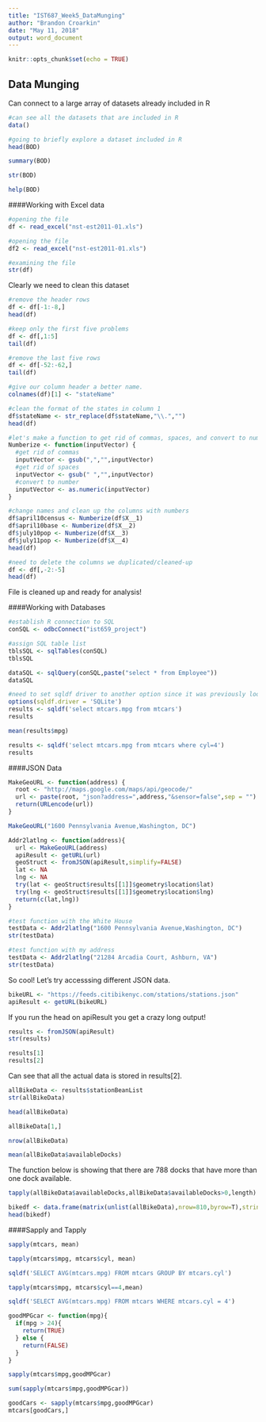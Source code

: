 ---
title: "IST687_Week5_DataMunging"
author: "Brandon Croarkin"
date: "May 11, 2018"
output: word_document
---

```{r setup, include=FALSE}
knitr::opts_chunk$set(echo = TRUE)
```

## Data Munging

Can connect to a large array of datasets already included in R

```{r}
#can see all the datasets that are included in R
data()
```

```{r}
#going to briefly explore a dataset included in R
head(BOD)
```

```{r}
summary(BOD)
```

```{r}
str(BOD)
```

```{r}
help(BOD)
```

####Working with Excel data

```{r}
#opening the file
df <- read_excel("nst-est2011-01.xls")
```

```{r}
#opening the file
df2 <- read_excel("nst-est2011-01.xls")
```

```{r}
#examining the file
str(df)
```

Clearly we need to clean this dataset
```{r}
#remove the header rows
df <- df[-1:-8,]
head(df)
```

```{r}
#keep only the first five problems
df <- df[,1:5]
tail(df)
```

```{r}
#remove the last five rows
df <- df[-52:-62,]
tail(df)
```

```{r}
#give our column header a better name. 
colnames(df)[1] <- "stateName"
```

```{r}
#clean the format of the states in column 1
df$stateName <- str_replace(df$stateName,"\\.","")
head(df)
```

```{r}
#let's make a function to get rid of commas, spaces, and convert to number
Numberize <- function(inputVector) {
  #get rid of commas
  inputVector <- gsub(",","",inputVector)
  #get rid of spaces
  inputVector <- gsub(" ","",inputVector)
  #convert to number
  inputVector <- as.numeric(inputVector)
}
```

```{r}
#change names and clean up the columns with numbers
df$april10census <- Numberize(df$X__1)
df$april10base <- Numberize(df$X__2)
df$july10pop <- Numberize(df$X__3)
df$july11pop <- Numberize(df$X__4)
head(df)
```

```{r}
#need to delete the columns we duplicated/cleaned-up
df <- df[,-2:-5]
head(df)
```
File is cleaned up and ready for analysis!

####Working with Databases

```{r}
#establish R connection to SQL
conSQL <- odbcConnect("ist659_project")
```

```{r}
#assign SQL table list
tblsSQL <- sqlTables(conSQL)
tblsSQL
```

```{r}
dataSQL <- sqlQuery(conSQL,paste("select * from Employee"))
dataSQL
```

```{r}
#need to set sqldf driver to another option since it was previously looking at MySQL
options(sqldf.driver = 'SQLite')
results <- sqldf('select mtcars.mpg from mtcars')
results
```

```{r}
mean(results$mpg)
```

```{r}
results <- sqldf('select mtcars.mpg from mtcars where cyl=4')
results
```

####JSON Data

```{r}
MakeGeoURL <- function(address) {
  root <- "http://maps.google.com/maps/api/geocode/"
  url <- paste(root, "json?address=",address,"&sensor=false",sep = "")
  return(URLencode(url))
}
```

```{r}
MakeGeoURL("1600 Pennsylvania Avenue,Washington, DC")
```

```{r}
Addr2latlng <- function(address){
  url <- MakeGeoURL(address)
  apiResult <- getURL(url)
  geoStruct <- fromJSON(apiResult,simplify=FALSE)
  lat <- NA
  lng <- NA
  try(lat <- geoStruct$results[[1]]$geometry$location$lat)
  try(lng <- geoStruct$results[[1]]$geometry$location$lng)
  return(c(lat,lng))
}
```

```{r}
#test function with the White House
testData <- Addr2latlng("1600 Pennsylvania Avenue,Washington, DC")
str(testData)
```

```{r}
#test function with my address
testData <- Addr2latlng("21284 Arcadia Court, Ashburn, VA")
str(testData)
```

So cool! Let's try accesssing different JSON data.

```{r}
bikeURL <- "https://feeds.citibikenyc.com/stations/stations.json"
apiResult <- getURL(bikeURL)
```
If you run the head on apiResult you get a crazy long output!

```{r}
results <- fromJSON(apiResult)
str(results)
```

```{r}
results[1]
results[2]
```

Can see that all the actual data is stored in results[2].

```{r}
allBikeData <- results$stationBeanList
str(allBikeData)
```

```{r}
head(allBikeData)
```

```{r}
allBikeData[1,]
```

```{r}
nrow(allBikeData)
```

```{r}
mean(allBikeData$availableDocks)
```

The function below is showing that there are 788 docks that have more than one dock available. 
```{r}
tapply(allBikeData$availableDocks,allBikeData$availableDocks>0,length)
```

```{r}
bikedf <- data.frame(matrix(unlist(allBikeData),nrow=810,byrow=T),stringsAsFactors = FALSE)
head(bikedf)
```


####Sapply and Tapply

```{r}
sapply(mtcars, mean)
```

```{r}
tapply(mtcars$mpg, mtcars$cyl, mean)
```

```{r}
sqldf('SELECT AVG(mtcars.mpg) FROM mtcars GROUP BY mtcars.cyl')
```

```{r}
tapply(mtcars$mpg, mtcars$cyl==4,mean)
```

```{r}
sqldf('SELECT AVG(mtcars.mpg) FROM mtcars WHERE mtcars.cyl = 4')
```

```{r}
goodMPGcar <- function(mpg){
  if(mpg > 24){
    return(TRUE)
  } else {
    return(FALSE)
  }
}
```

```{r}
sapply(mtcars$mpg,goodMPGcar)
```

```{r}
sum(sapply(mtcars$mpg,goodMPGcar))
```

```{r}
goodCars <- sapply(mtcars$mpg,goodMPGcar)
mtcars[goodCars,]
```


















